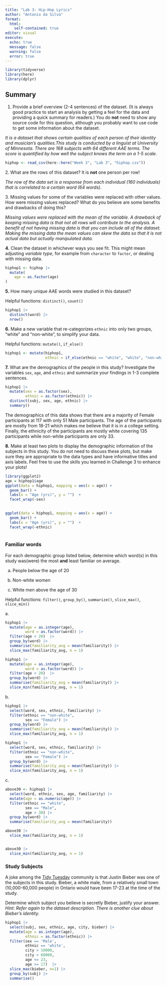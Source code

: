 ---
title: "Lab 3: Hip-Hop Lyrics"
author: "Antonio da Silva"
format: 
  html:
    self-contained: true
editor: visual
execute: 
  echo: true
  message: false
  warning: false
  error: true
---

```{r}
library(tidyverse)
library(here)
library(dplyr)
```

## Summary

1.  Provide a brief overview (2-4 sentences) of the dataset. (It is always good practice to start an analysis by getting a feel for the data and providing a quick summary for readers.) You do **not** need to show any source code for this question, although you probably want to use code to get some information about the dataset.

*It is a dataset that shows certain qualities of each person of their identity and musician's qualities.This study is conducted by a linguist at University of Minnesota. There are 168 subjects with 64 different AAE terms. The score is quantified by how well the subject knows the term on a 1-5 scale.*

```{r}
hiphop <- read_csv(here::here("Week 3", "Lab 3", "hiphop.csv"))

```

2\. What are the rows of this dataset? It is **not** one person per row!

*The row of the data set is a response from each individual (160 individuals) that is correlated to a certain word (64 words).*

3\. Missing values for some of the variables were replaced with other values. How were missing values replaced? What do you believe are some benefits and drawbacks of doing this?

*Missing values were replaced with the mean of the variable. A drawback of keeping missing data is that not all rows will contribute to the analysis. A benefit of not having missing data is that you can include all of the dataset. Making the missing data the mean values can skew the data so that it is not actual data but actually manipulated data.*

**4.** Clean the dataset in whichever ways you see fit. This might mean adjusting *variable type*, for example from `character` to `factor`, or dealing with missing data.

```{r}
hiphop1 <- hiphop |>
  mutate(
    age = as.factor(age)
)
```

**5.** How many unique AAE words were studied in this dataset?

Helpful functions: `distinct()`, `count()`

```{r}
hiphop1 |> 
  distinct(word) |> 
  nrow()
```

**6.** Make a new variable that re-categorizes `ethnic` into only two groups, "white" and "non-white", to simplify your data.

Helpful functions: `mutate()`, `if_else()`

```{r}
  
hiphop1 <- mutate(hiphop1, 
                  ethnic = if_else(ethnic == "white", "white", "non-white"))
```

**7.** What are the demographics of the people in this study? Investigate the variables `sex`, `age`, and `ethnic` and summarize your findings in 1-3 complete sentences.

```{r}
hiphop1 |> 
  mutate(sex = as.factor(sex),
         ethnic = as.factor(ethnic)) |> 
  distinct(subj, sex, age, ethnic) |> 
  summary()
```

The demographics of this data shows that there are a majority of Female participants at 117 with only 51 Male participants. The age of the participants are mostly from 18-21 which makes me believe that it is in a college setting. Finally, the ethnicity of the participants are mostly white covering 135 participants while non-white participants are only 33.

**8.** Make at least two plots to display the demographic information of the subjects in this study. You do not need to discuss these plots, but make sure they are appropriate to the data types and have informative titles and axis labels. Feel free to use the skills you learned in Challenge 3 to enhance your plots!

```{r}
library(ggplot2)
age = hiphop1$age
ggplot(data = hiphop1, mapping = aes(x = age)) + 
  geom_bar() + 
  labs(x = "Age (yrs)", y = "")  + 
  facet_wrap(~sex)
  

```

```{r}
ggplot(data = hiphop1, mapping = aes(x = age)) + 
  geom_bar() + 
  labs(x = "Age (yrs)", y = "")  + 
  facet_wrap(~ethnic)
  
```

### **Familiar words**

For each demographic group listed below, determine which word(s) in this study was(were) the most **and** least familiar on average.

a.  People below the age of 20

b.  Non-white women

c.  White men above the age of 30

Helpful functions: `filter()`, `group_by()`, `summarize()`, `slice_max()`, `slice_min()`

a\.

```{r}
hiphop1 |> 
  mutate(age = as.integer(age),
         word = as.factor(word)) |> 
  filter(age < 20)  |> 
  group_by(word) |> 
  summarise(familiarity_avg = mean(familiarity)) |> 
  slice_max(familiarity_avg, n = 1)

hiphop1 |> 
  mutate(age = as.integer(age),
         word = as.factor(word)) |> 
  filter(age < 20)  |> 
  group_by(word) |> 
  summarise(familiarity_avg = mean(familiarity)) |> 
  slice_min(familiarity_avg, n = 1)
```

b\.

```{r}
hiphop1 |> 
  select(word, sex, ethnic, familiarity) |> 
  filter(ethnic == "non-white", 
         sex == "Female") |>  
  group_by(word) |> 
  summarise(familiarity_avg = mean(familiarity)) |> 
  slice_max(familiarity_avg, n = 1)

hiphop1 |> 
  select(word, sex, ethnic, familiarity) |> 
  filter(ethnic == "non-white", 
         sex == "Female") |>  
  group_by(word) |> 
  summarise(familiarity_avg = mean(familiarity)) |> 
  slice_min(familiarity_avg, n = 1)
```

c\.

```{r}
above30 <- hiphop1 |> 
  select(word, ethnic, sex, age, familiarity) |> 
  mutate(age = as.numeric(age)) |> 
  filter(ethnic == "white",
         sex == "Male",
         age > 30) |> 
  group_by(word) |> 
  summarise(familiarity_avg = mean(familiarity)) 

above30 |> 
  slice_max(familiarity_avg, n = 1)


above30 |> 
  slice_min(familiarity_avg, n = 1)

```

### **Study Subjects**

A joke among the [Tidy Tuesday](https://www.tidytuesday.com/) community is that Justin Bieber was one of the subjects in this study. Bieber, a white male, from a relatively small town (10,000-60,000 people) in Ontario would have been 17-23 at the time of the study.

Determine which subject you believe is secretly Bieber, justify your answer. *Hint: Refer again to the dataset description. There is another clue about Bieber's identity.*

```{r}
hiphop1 |> 
  select(subj, sex, ethnic, age, city, bieber) |> 
  mutate(age = as.integer(age),
         ethnic = as.factor(ethnic)) |> 
  filter(sex == 'Male',
         ethnic == 'white',
         city > 10000,
         city < 60000,
         age <= 23,
         age >= 17)  |>  
  slice_max(bieber, n=1) |> 
  group_by(subj) |> 
  summarise()
  
```

```{r}



```
